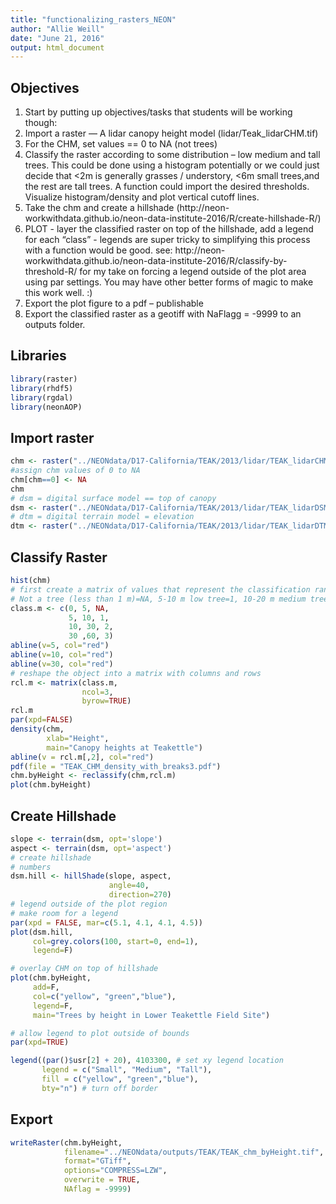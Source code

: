 ```yaml
---
title: "functionalizing_rasters_NEON"
author: "Allie Weill"
date: "June 21, 2016"
output: html_document
---
```

## Objectives

1. Start by putting up objectives/tasks that students will be working though:
1. Import a raster — A lidar canopy height model (lidar/Teak_lidarCHM.tif)
1. For the CHM, set values == 0 to NA (not trees)
1. Classify the raster according to some distribution – low medium and tall trees. This could be done using a histogram potentially or we could just decide that <2m is generally grasses / understory, <6m small trees,and the rest are tall trees. A function could import the desired thresholds. Visualize histogram/density and plot vertical cutoff lines.
1. Take the chm and create a hillshade (http://neon-workwithdata.github.io/neon-data-institute-2016/R/create-hillshade-R/)
1. PLOT - layer the classified raster on top of the hillshade, add a legend for each “class” - legends are super tricky to simplifying this process with a function would be good.  see: http://neon-workwithdata.github.io/neon-data-institute-2016/R/classify-by-threshold-R/  for my take on forcing a legend outside of the plot area using par settings. You may have other better forms of magic to make this work well. :)
1. Export the plot figure to a pdf – publishable
1. Export the classified raster as a geotiff with NaFlagg = -9999 to an outputs folder.

## Libraries
```r
library(raster)
library(rhdf5)
library(rgdal)
library(neonAOP)
```

## Import raster
```r
chm <- raster("../NEONdata/D17-California/TEAK/2013/lidar/TEAK_lidarCHM.tif")
#assign chm values of 0 to NA
chm[chm==0] <- NA
chm
# dsm = digital surface model == top of canopy
dsm <- raster("../NEONdata/D17-California/TEAK/2013/lidar/TEAK_lidarDSM.tif")
# dtm = digital terrain model = elevation
dtm <- raster("../NEONdata/D17-California/TEAK/2013/lidar/TEAK_lidarDTM.tif")
```
## Classify Raster
```r
hist(chm)
# first create a matrix of values that represent the classification ranges
# Not a tree (less than 1 m)=NA, 5-10 m low tree=1, 10-20 m medium tree =2, 20 m and up large tree=3 
class.m <- c(0, 5, NA,
             5, 10, 1,
             10, 30, 2,  
             30 ,60, 3)
abline(v=5, col="red")
abline(v=10, col="red")
abline(v=30, col="red")
# reshape the object into a matrix with columns and rows
rcl.m <- matrix(class.m, 
                ncol=3, 
                byrow=TRUE)
rcl.m
par(xpd=FALSE)
density(chm,
        xlab="Height",
        main="Canopy heights at Teakettle")
abline(v = rcl.m[,2], col="red")
pdf(file = "TEAK_CHM_density_with_breaks3.pdf")
chm.byHeight <- reclassify(chm,rcl.m)
plot(chm.byHeight)
```
## Create Hillshade
```r
slope <- terrain(dsm, opt='slope')
aspect <- terrain(dsm, opt='aspect')
# create hillshade
# numbers 
dsm.hill <- hillShade(slope, aspect, 
                      angle=40, 
                      direction=270)
# legend outside of the plot region
# make room for a legend
par(xpd = FALSE, mar=c(5.1, 4.1, 4.1, 4.5))
plot(dsm.hill,
     col=grey.colors(100, start=0, end=1),
     legend=F)

# overlay CHM on top of hillshade
plot(chm.byHeight,
     add=F,
     col=c("yellow", "green","blue"),
     legend=F,
     main="Trees by height in Lower Teakettle Field Site")

# allow legend to plot outside of bounds
par(xpd=TRUE)

legend((par()$usr[2] + 20), 4103300, # set xy legend location
       legend = c("Small", "Medium", "Tall"),
       fill = c("yellow", "green","blue"), 
       bty="n") # turn off border
```
## Export
```r
writeRaster(chm.byHeight,
            filename="../NEONdata/outputs/TEAK/TEAK_chm_byHeight.tif",
            format="GTiff",
            options="COMPRESS=LZW",
            overwrite = TRUE,
            NAflag = -9999)
```




